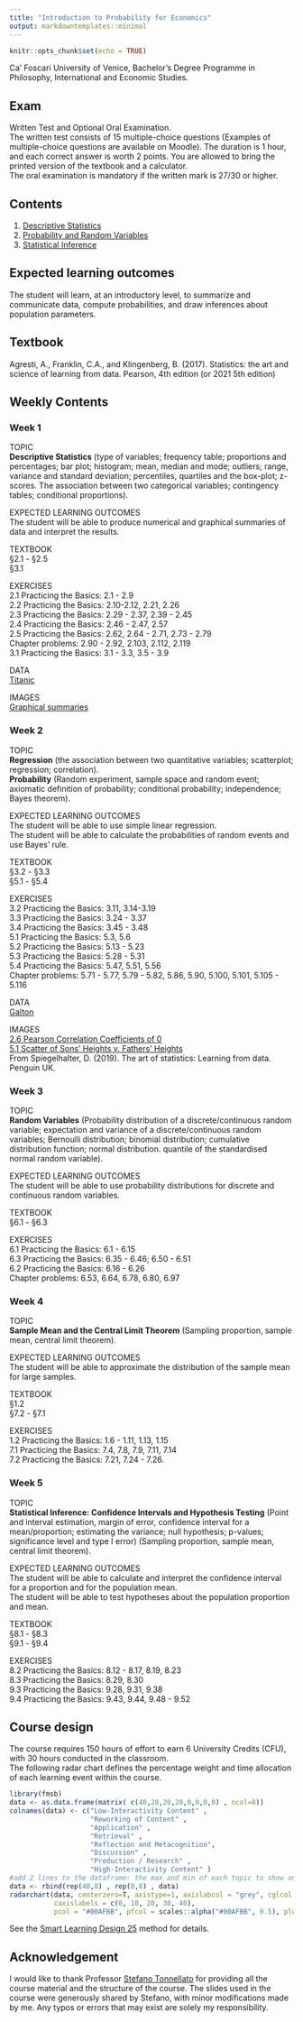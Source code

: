 ```yaml
---
title: "Introduction to Probability for Economics"
output: markdowntemplates::minimal
---
```


```r
knitr::opts_chunk$set(echo = TRUE)
```

Ca' Foscari University of Venice, Bachelor's Degree Programme in Philosophy, International and Economic Studies. 

## Exam

Written Test and Optional Oral Examination. <br>
The written test consists of 15 multiple-choice questions (Examples of multiple-choice questions are available on Moodle). The duration is 1 hour, and each correct answer is worth 2 points. You are allowed to bring the printed version of the textbook and a calculator. <br>
The oral examination is mandatory if the written mark is 27/30 or higher.


## Contents

1. [Descriptive Statistics](docs/1_descriptive.pdf)
2. [Probability and Random Variables](docs/2_probability.pdf)
3. [Statistical Inference](docs/3_inference.pdf)

## Expected learning outcomes

The student will learn, at an introductory level, to summarize and communicate data, compute probabilities, and draw inferences about population parameters.


## Textbook

Agresti, A., Franklin, C.A., and Klingenberg,
B. (2017). Statistics: the art and science of learning from
data. Pearson, 4th edition (or 2021 5th edition)

## Weekly Contents

### Week 1

TOPIC <br> 
**Descriptive Statistics** (type of variables; frequency table; proportions and percentages; bar plot; histogram; mean, median and mode; outliers; range, variance and standard deviation; percentiles, quartiles and the box-plot; z-scores. The association between two categorical variables; contingency tables; conditional proportions).

EXPECTED LEARNING OUTCOMES <br> 
The student will be able to produce numerical and graphical summaries of data and interpret the results.

TEXTBOOK <br> 
§2.1 - §2.5 <br> 
§3.1

EXERCISES <br> 
2.1 Practicing the Basics: 2.1 - 2.9 <br> 
2.2 Practicing the Basics: 2.10-2.12, 2.21, 2.26 <br> 
2.3 Practicing the Basics: 2.29 - 2.37, 2.39 - 2.45 <br> 
2.4 Practicing the Basics: 2.46 - 2.47, 2.57 <br> 
2.5 Practicing the Basics: 2.62, 2.64 - 2.71, 2.73 - 2.79 <br> 
Chapter problems: 2.90 - 2.92, 2.103, 2.112, 2.119 <br> 
3.1 Practicing the Basics: 3.1 - 3.3, 3.5 - 3.9 <br> 

DATA <br>
[Titanic](https://github.com/aldosolari/IPE/blob/main/docs/titanic.csv)

IMAGES <br>
[Graphical summaries](docs/images_titanic.pdf) <br>

### Week 2

TOPIC <br> 
**Regression** (the association between two quantitative variables; scatterplot; regression; correlation). <br>
**Probability** (Random experiment, sample space and random event; axiomatic definition of probability; conditional probability; independence; Bayes theorem).

EXPECTED LEARNING OUTCOMES <br> 
The student will be able to use simple linear regression. <br> 
The student will be able to calculate the probabilities of random events and use Bayes' rule. <br> 

TEXTBOOK <br> 
§3.2 - §3.3 <br> 
§5.1 - §5.4

EXERCISES <br> 
3.2 Practicing the Basics: 3.11, 3.14-3.19 <br> 
3.3 Practicing the Basics: 3.24 - 3.37 <br> 
3.4 Practicing the Basics: 3.45 - 3.48 <br> 
5.1 Practicing the Basics: 5.3, 5.6 <br> 
5.2 Practicing the Basics: 5.13 - 5.23 <br> 
5.3 Practicing the Basics: 5.28 - 5.31 <br> 
5.4 Practicing the Basics: 5.47, 5.51, 5.56 <br> 
Chapter problems: 5.71 - 5.77, 5.79 - 5.82, 5.86, 5.90, 5.100, 5.101, 5.105 - 5.116 <br> 


DATA <br>
[Galton](https://www.randomservices.org/random/data/Galton.html)

IMAGES <br>
[2.6 Pearson Correlation Coefficients of 0](docs/image_correlation.pdf) <br>
[5.1 Scatter of Sons’ Heights v. Fathers’ Heights](docs/image_galton.pdf) <br>
From Spiegelhalter, D. (2019). The art of statistics: Learning from data. Penguin UK.


### Week 3

TOPIC <br> 
**Random Variables** (Probability distribution of a discrete/continuous random variable; expectation and variance of a discrete/continuous random variables; Bernoulli distribution; binomial distribution; cumulative distribution function; normal distribution. quantile of the standardised normal random variable).


EXPECTED LEARNING OUTCOMES <br> 
The student will be able to use probability distributions for discrete and continuous random variables.

TEXTBOOK <br> 
§6.1 - §6.3

EXERCISES <br> 
6.1 Practicing the Basics: 6.1 - 6.15 <br>
6.3 Practicing the Basics: 6.35 - 6.46; 6.50 - 6.51 <br>
6.2 Practicing the Basics: 6.16 - 6.26 <br>
Chapter problems: 6.53, 6.64, 6.78, 6.80, 6.97 <br>

### Week 4

TOPIC <br> 
**Sample Mean and the Central Limit Theorem** (Sampling proportion, sample mean, central limit theorem).

EXPECTED LEARNING OUTCOMES <br> 
The student will be able to approximate the distribution of the sample mean for large samples.

TEXTBOOK <br> 
§1.2 <br>
§7.2 - §7.1 <br>

EXERCISES <br> 
1.2 Practicing the Basics: 1.6 - 1.11, 1.13, 1.15 <br> 
7.1 Practicing the Basics: 7.4, 7.8, 7.9, 7.11, 7.14 <br> 
7.2 Practicing the Basics: 7.21, 7.24 - 7.26. <br> 

### Week 5

TOPIC <br> 
**Statistical Inference: Confidence Intervals and Hypothesis Testing** (Point and interval estimation, margin of error, confidence interval for a mean/proportion; estimating the variance; null hypothesis; p-values; significance level and type I error) (Sampling proportion, sample mean, central limit theorem).

EXPECTED LEARNING OUTCOMES <br> 
The student will be able to calculate and interpret the confidence interval for a proportion and for the population mean. <br>
The student will be able to test hypotheses about the population proportion and mean.

TEXTBOOK <br> 
§8.1 - §8.3 <br>
§9.1 - §9.4 <br>

EXERCISES <br> 
8.2 Practicing the Basics: 8.12 - 8.17, 8.19, 8.23 <br>
8.3 Practicing the Basics: 8.29, 8.30 <br>
9.3 Practicing the Basics: 9.28, 9.31, 9.38 <br>
9.4 Practicing the Basics: 9.43, 9.44, 9.48 - 9.52 <br>

## Course design

The course requires 150 hours of effort to earn 6 University Credits (CFU), with 30 hours conducted in the classroom.  <br> 
The following radar chart defines the percentage weight and time allocation of each learning event within the course.

```r
library(fmsb)
data <- as.data.frame(matrix( c(40,20,20,20,0,0,0,0) , ncol=8))
colnames(data) <- c("Low-Interactivity Content" , 
                    "Reworking of Content" ,
                    "Application" , 
                    "Retrieval" , 
                    "Reflection and Metacognition", 
                    "Discussion" ,
                    "Production / Research" , 
                    "High-Interactivity Content" )
#add 2 lines to the dataframe: the max and min of each topic to show on the plot
data <- rbind(rep(40,8) , rep(0,8) , data)
radarchart(data, centerzero=T, axistype=1, axislabcol = "grey", cglcol = "grey", cglty = 1, cglwd = 0.8,
           caxislabels = c(0, 10, 20, 30, 40),
           pcol = "#00AFBB", pfcol = scales::alpha("#00AFBB", 0.5), plwd = 2, plty = 1)
```


See the [Smart Learning Design 25](https://www.metid.polimi.it/en/)  method for details.

## Acknowledgement

I would like to thank Professor [Stefano Tonnellato](https://www.unive.it/data/persone/5592702) for providing all the course material and the structure of the course. The slides used in the course were generously shared by Stefano, with minor modifications made by me. Any typos or errors that may exist are solely my responsibility.